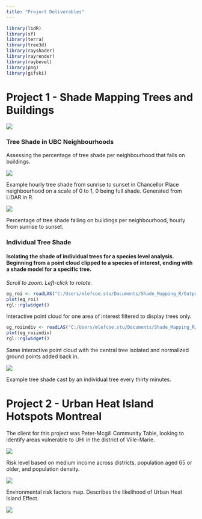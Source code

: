 ```yaml
---
title: "Project Deliverables"
---
```


```r
library(lidR)
library(sf)
library(terra)
library(tree3d)
library(rayshader)
library(rayrender)
library(raybevel)
library(png)
library(gifski)
```

# Project 1 - Shade Mapping Trees and Buildings

![](images/tree_render.png)

### Tree Shade in UBC Neighbourhoods

Assessing the percentage of tree shade per neighbourhood that falls on buildings.

::: {.content-visible when-format="html"}
![](https://media4.giphy.com/media/v1.Y2lkPTc5MGI3NjExMHhkc3kxb3VtdG5lcW9xYWVoaWFqbHc2MmhjdmxsdzJzZmVnc3FvZSZlcD12MV9pbnRlcm5hbF9naWZfYnlfaWQmY3Q9Zw/xaE3XXdeeLoLcssRe3/giphy.gif)

Example hourly tree shade from sunrise to sunset in Chancellor Place neighbourhood on a scale of 0 to 1, 0 being full shade. Generated from LiDAR in R.
:::

![](images/clipboard-2343170415.png)

Percentage of tree shade falling on buildings per neighbourhood, hourly from sunrise to sunset.

### Individual Tree Shade

#### Isolating the shade of individual trees for a species level analysis. Beginning from a point cloud clipped to a species of interest, ending with a shade model for a specific tree.

*Scroll to zoom. Left-click to rotate.*

```r
eg_roi <- readLAS("C:/Users/mlefcoe.stu/Documents/Shade_Mapping_R/Outputs/eg_roi.las") 
plot(eg_roi)  
rgl::rglwidget()
```

Interactive point cloud for one area of interest filtered to display trees only.

```r
eg_roiindiv <- readLAS("C:/Users/mlefcoe.stu/Documents/Shade_Mapping_R/Outputs/eg_roi_indiv.las") 
plot(eg_roiindiv)  
rgl::rglwidget()
```

Same interactive point cloud with the central tree isolated and normalized ground points added back in.

![](https://media0.giphy.com/media/v1.Y2lkPTc5MGI3NjExNG41ZnI2bmt1Nmk5emV3bG1ydnVjdXEyeGxpaHA3bzc2bTVtb2hoZyZlcD12MV9pbnRlcm5hbF9naWZfYnlfaWQmY3Q9Zw/46gE1BJq280xJBrGsW/giphy.gif)

Example tree shade cast by an individual tree every thirty minutes.

# Project 2 - Urban Heat Island Hotspots Montreal

The client for this project was Peter-Mcgill Community Table, looking to identify areas vulnerable to UHI in the district of Ville-Marie.

![](images/clipboard-3181373758.png)

Risk level based on medium income across districts, population aged 65 or older, and population density.

![](images/clipboard-473975278.png)

Environmental risk factors map. Describes the likelihood of Urban Heat Island Effect.

![](images/clipboard-3391112033.png)

# 
